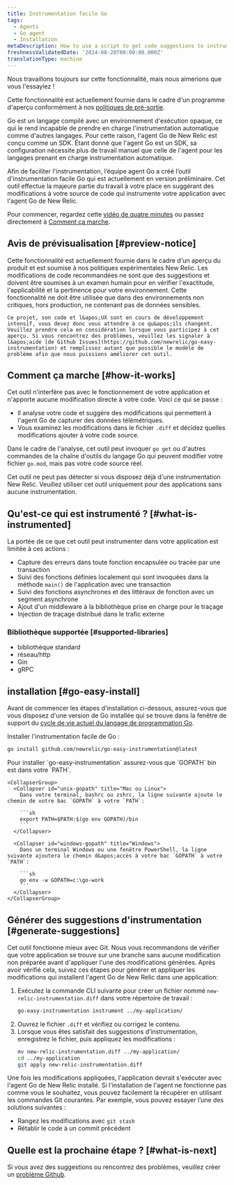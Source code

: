 ```yaml
---
title: Instrumentation facile Go
tags:
  - Agents
  - Go agent
  - Installation
metaDescription: How to use a script to get code suggestions to instrument your Golang apps and services.
freshnessValidatedDate: '2024-08-20T00:00:00.000Z'
translationType: machine
---
```


<Callout title="Aperçu">
  Nous travaillons toujours sur cette fonctionnalité, mais nous aimerions que vous l&apos;essayiez !

  Cette fonctionnalité est actuellement fournie dans le cadre d&apos;un programme d&apos;aperçu conformément à nos [politiques de pré-sortie](/docs/licenses/license-information/referenced-policies/new-relic-pre-release-policy).
</Callout>

Go est un langage compilé avec un environnement d&apos;exécution opaque, ce qui le rend incapable de prendre en charge l&apos;instrumentation automatique comme d&apos;autres langages. Pour cette raison, l&apos;agent Go de New Relic est conçu comme un SDK. Étant donné que l&apos;agent Go est un SDK, sa configuration nécessite plus de travail manuel que celle de l&apos;agent pour les langages prenant en charge instrumentation automatique.

Afin de faciliter l&apos;instrumentation, l’équipe agent Go a créé l’outil d&apos;instrumentation facile Go qui est actuellement en version préliminaire. Cet outil effectue la majeure partie du travail à votre place en suggérant des modifications à votre source de code qui instrumente votre application avec l&apos;agent Go de New Relic.

Pour commencer, regardez cette [vidéo de quatre minutes](https://asciinema.org/a/r0Il7o2eMiZaLKHIlew3IL2nx) ou passez directement à [Comment ça marche](#how-it-works).

## Avis de prévisualisation [#preview-notice]

<CollapserGroup>
  <Collapser id="preview-usage-details" title="Ce que vous pouvez attendre de cet aperçu">
    Cette fonctionnalité est actuellement fournie dans le cadre d&apos;un aperçu du produit et est soumise à nos politiques expérimentales New Relic. Les modifications de code recommandées ne sont que des suggestions et doivent être soumises à un examen humain pour en vérifier l&apos;exactitude, l&apos;applicabilité et la pertinence pour votre environnement. Cette fonctionnalité ne doit être utilisée que dans des environnements non critiques, hors production, ne contenant pas de données sensibles.

    Ce projet, son code et l&apos;UX sont en cours de développement intensif, vous devez donc vous attendre à ce qu&apos;ils changent. Veuillez prendre cela en considération lorsque vous participez à cet aperçu. Si vous rencontrez des problèmes, veuillez les signaler à l&apos;aide [de Github Issues](https://github.com/newrelic/go-easy-instrumentation) et remplissez autant que possible le modèle de problème afin que nous puissions améliorer cet outil.
  </Collapser>
</CollapserGroup>

## Comment ça marche [#how-it-works]

Cet outil n&apos;interfère pas avec le fonctionnement de votre application et n&apos;apporte aucune modification directe à votre code. Voici ce qui se passe :

* Il analyse votre code et suggère des modifications qui permettent à l&apos;agent Go de capturer des données télémétriques.
* Vous examinez les modifications dans le fichier `.diff` et décidez quelles modifications ajouter à votre code source.

Dans le cadre de l&apos;analyse, cet outil peut invoquer `go get` ou d&apos;autres commandes de la chaîne d&apos;outils du langage Go qui peuvent modifier votre fichier `go.mod`, mais pas votre code source réel.

<Callout variant="important">
  Cet outil ne peut pas détecter si vous disposez déjà d&apos;une instrumentation New Relic. Veuillez utiliser cet outil uniquement pour des applications sans aucune instrumentation.
</Callout>

## Qu&apos;est-ce qui est instrumenté ? [#what-is-instrumented]

La portée de ce que cet outil peut instrumenter dans votre application est limitée à ces actions :

* Capture des erreurs dans toute fonction encapsulée ou tracée par une transaction
* Suivi des fonctions définies localement qui sont invoquées dans la méthode `main()` de l&apos;application avec une transaction
* Suivi des fonctions asynchrones et des littéraux de fonction avec un segment asynchrone
* Ajout d&apos;un middleware à la bibliothèque prise en charge pour le traçage
* Injection de traçage distribué dans le trafic externe

### Bibliothèque supportée [#supported-libraries]

* bibliothèque standard
* réseau/http
* Gin
* gRPC

## installation [#go-easy-install]

Avant de commencer les étapes d&apos;installation ci-dessous, assurez-vous que vous disposez d&apos;une version de Go installée qui se trouve dans la fenêtre de support du [cycle de vie actuel du langage de programmation Go](https://endoflife.date/go).

Installer l&apos;instrumentation facile de Go :

```sh
go install github.com/newrelic/go-easy-instrumentation@latest
```

<CollapserGroup>
  <Collapser id="setup-go-path" title="Configurer votre GOPATH">
    Pour installer `go-easy-instrumentation` assurez-vous que `GOPATH` bin est dans votre `PATH`.

    <CollapserGroup>
      <Collapser id="unix-gopath" title="Mac ou Linux">
        Dans votre terminal, bashrc ou zshrc, la ligne suivante ajoute le chemin de votre bac `GOPATH` à votre `PATH`:

        ```sh
        export PATH=$PATH:$(go env GOPATH)/bin
        ```
      </Collapser>

      <Collapser id="windows-gopath" title="Windows">
        Dans un terminal Windows ou une fenêtre PowerShell, la ligne suivante ajoutera le chemin d&apos;accès à votre bac `GOPATH` à votre `PATH`:

        ```sh
        go env -w GOPATH=c:\go-work
        ```
      </Collapser>
    </CollapserGroup>
  </Collapser>
</CollapserGroup>

## Générer des suggestions d&apos;instrumentation [#generate-suggestions]

Cet outil fonctionne mieux avec Git. Nous vous recommandons de vérifier que votre application se trouve sur une branche sans aucune modification non préparée avant d&apos;appliquer l&apos;une des modifications générées. Après avoir vérifié cela, suivez ces étapes pour générer et appliquer les modifications qui installent l&apos;agent Go de New Relic dans une application:

1. Exécutez la commande CLI suivante pour créer un fichier nommé `new-relic-instrumentation.diff` dans votre répertoire de travail :
   ```sh
   go-easy-instrumentation instrument ../my-application/
   ```
2. Ouvrez le fichier `.diff` et vérifiez ou corrigez le contenu.
3. Lorsque vous êtes satisfait des suggestions d’instrumentation, enregistrez le fichier, puis appliquez les modifications :
   ```sh
   mv new-relic-instrumentation.diff ../my-application/
   cd ../my-application
   git apply new-relic-instrumentation.diff
   ```

Une fois les modifications appliquées, l&apos;application devrait s&apos;exécuter avec l&apos;agent Go de New Relic installé. Si l&apos;installation de l&apos;agent ne fonctionne pas comme vous le souhaitez, vous pouvez facilement la récupérer en utilisant les commandes Git courantes. Par exemple, vous pouvez essayer l’une des solutions suivantes :

* Rangez les modifications avec `git stash`
* Rétablir le code à un commit précédent

## Quelle est la prochaine étape ? [#what-is-next]

Si vous avez des suggestions ou rencontrez des problèmes, veuillez créer un [problème Github](https://github.com/newrelic/go-easy-instrumentation).